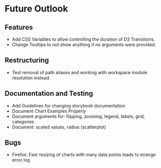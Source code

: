 
<Meta title='Future Outlook'></Meta>

# Future Outlook



## Features

- Add CSS Variables to allow controlling the duration of D3
  Transitions.
- Change Tooltips to not show anything if no arguments were
  provided.


## Restructuring

- Test removal of path aliases and working with workspace
  module resolution instead.



## Documentation and Testing

- Add Guidelines for changing storybook documentation
- Document Chart Examples Properly
- Document arguments for: flipping, zooming, legend, labels, grid, categories
- Document: scaled values, radius (scatterplot)



## Bugs

- Firefox: Fast resizing of charts with many data points leads to strange error log
